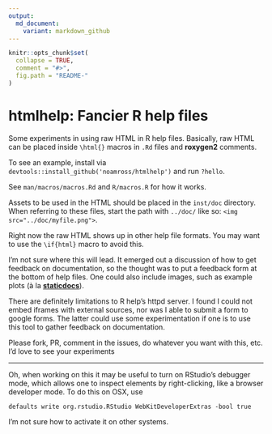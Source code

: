 ```yaml
---
output:
  md_document:
    variant: markdown_github
---
```


<!-- README.md is generated from README.Rmd. Please edit that file -->

```r
knitr::opts_chunk$set(
  collapse = TRUE,
  comment = "#>",
  fig.path = "README-"
)
```

# htmlhelp: Fancier R help files

Some experiments in using raw HTML in R help files.  Basically, raw HTML can
be placed inside `\html{}` macros in `.Rd` files and **roxygen2** comments.

To see an example, install via `devtools::install_github('noamross/htmlhelp')` and
run `?hello`.

See `man/macros/macros.Rd` and `R/macros.R` for how it works.

Assets to be used in the HTML should be placed in the `inst/doc` directory.  When
referring to these files, start the path with `../doc/` like so: `<img src="../doc/myfile.png">`.

Right now the raw HTML shows up in other help file formats. You may want
to use the `\if{html}` macro to avoid this.

I'm not sure where this will lead. It emerged out a discussion of how to get feedback
on documentation, so the thought was to put a feedback form at the bottom of help
files.  One could also include images, such as example plots (à la [**staticdocs**](https://github.com/hadley/staticdocs)).

There are definitely limitations to R help's httpd server.  I found I could
not embed iframes with external sources, nor was I able to submit a form to google forms.
The latter could use some experimentation if one is to use this tool to gather
feedback on documentation.

Please fork, PR, comment in the issues, do whatever you want with this, etc.  I'd love to see your experiments

---

Oh, when working on this it may be useful to turn on RStudio's debugger mode,
which allows one to inspect elements by right-clicking, like a browser developer mode.
To do this on OSX, use

    defaults write org.rstudio.RStudio WebKitDeveloperExtras -bool true
    
I'm not sure how to activate it on other systems.

